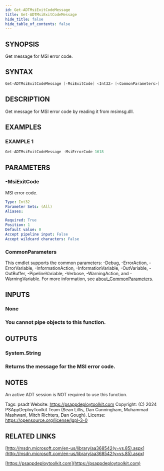 ```yaml
---
id: Get-ADTMsiExitCodeMessage
title: Get-ADTMsiExitCodeMessage
hide_title: false
hide_table_of_contents: false
---
```


## SYNOPSIS

Get message for MSI error code.

## SYNTAX

```powershell
Get-ADTMsiExitCodeMessage [-MsiExitCode] <Int32> [<CommonParameters>]
```

## DESCRIPTION

Get message for MSI error code by reading it from msimsg.dll.

## EXAMPLES

### EXAMPLE 1

```powershell
Get-ADTMsiExitCodeMessage -MsiErrorCode 1618
```

## PARAMETERS

### -MsiExitCode

MSI error code.

```yaml
Type: Int32
Parameter Sets: (All)
Aliases:

Required: True
Position: 1
Default value: 0
Accept pipeline input: False
Accept wildcard characters: False
```

### CommonParameters

This cmdlet supports the common parameters: -Debug, -ErrorAction, -ErrorVariable, -InformationAction, -InformationVariable, -OutVariable, -OutBuffer, -PipelineVariable, -Verbose, -WarningAction, and -WarningVariable. For more information, see [about_CommonParameters](http://go.microsoft.com/fwlink/?LinkID=113216).

## INPUTS

### None

### You cannot pipe objects to this function.

## OUTPUTS

### System.String

### Returns the message for the MSI error code.

## NOTES

An active ADT session is NOT required to use this function.

Tags: psadt
Website: https://psappdeploytoolkit.com
Copyright: (C) 2024 PSAppDeployToolkit Team (Sean Lillis, Dan Cunningham, Muhammad Mashwani, Mitch Richters, Dan Gough).
License: https://opensource.org/license/lgpl-3-0

## RELATED LINKS

[http://msdn.microsoft.com/en-us/library/aa368542(v=vs.85).aspx](<http://msdn.microsoft.com/en-us/library/aa368542(v=vs.85).aspx>)

[https://psappdeploytoolkit.com](https://psappdeploytoolkit.com)

